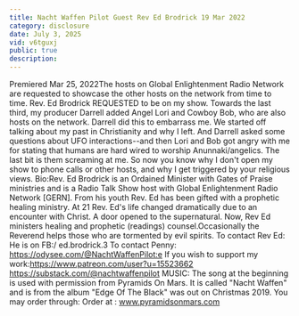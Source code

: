 ```yaml
---
title: Nacht Waffen Pilot Guest Rev Ed Brodrick 19 Mar 2022
category: disclosure
date: July 3, 2025
vid: v6tguxj
public: true
description:
---
```

Premiered Mar 25, 2022The hosts on Global Enlightenment Radio Network are requested to showcase the other hosts on the network from time to time. Rev. Ed Brodrick REQUESTED to be on my show. Towards the last third, my producer Darrell added Angel Lori and Cowboy Bob, who are also hosts on the network. Darrell did this to embarrass me.
We started off talking about my past in Christianity and why I left. And Darrell asked some questions about UFO interactions--and then Lori and Bob got angry with me for stating that humans are hard wired to worship Anunnaki/angelics. The last bit is them screaming at me.
So now you know why I don't open my show to phone calls or other hosts, and why I get triggered by your religious views.
Bio:Rev. Ed Brodrick is an Ordained Minister with Gates of Praise ministries and is a Radio Talk Show host with Global Enlightenment Radio Network [GERN].
From his youth Rev. Ed has been gifted with a prophetic healing ministry. At 21 Rev. Ed's life changed dramatically due to an encounter with Christ. A door opened to the supernatural.
Now, Rev Ed ministers healing and prophetic (readings) counsel.Occasionally the Reverend helps those who are tormented by evil spirits.
To contact Rev Ed:
He is on FB:/ ed.brodrick.3
To contact Penny:
https://odysee.com/@NachtWaffenPilot:e
If you wish to support my work:https://www.patreon.com/user?u=15523662
https://substack.com/@nachtwaffenpilot
MUSIC:
The song at the beginning is used with permission from Pyramids On Mars.
It is called "Nacht Waffen" and is from the album "Edge Of The Black" was out on Christmas 2019.
You may order through:
Order at : www.pyramidsonmars.com
